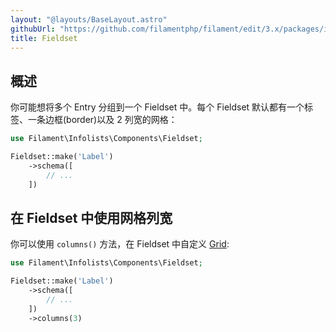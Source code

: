 ```yaml
---
layout: "@layouts/BaseLayout.astro"
githubUrl: "https://github.com/filamentphp/filament/edit/3.x/packages/infolists/docs/04-layout/03-fieldset.md"
title: Fieldset
---
```


## 概述

你可能想将多个 Entry 分组到一个 Fieldset 中。每个 Fieldset 默认都有一个标签、一条边框(border)以及 2 列宽的网格：

```php
use Filament\Infolists\Components\Fieldset;

Fieldset::make('Label')
    ->schema([
        // ...
    ])
```

<AutoScreenshot name="infolists/layout/fieldset/simple" alt="Fieldset" version="3.x" />

## 在 Fieldset 中使用网格列宽

你可以使用 `columns()` 方法，在 Fieldset 中自定义 [Grid](grid):

```php
use Filament\Infolists\Components\Fieldset;

Fieldset::make('Label')
    ->schema([
        // ...
    ])
    ->columns(3)
```
